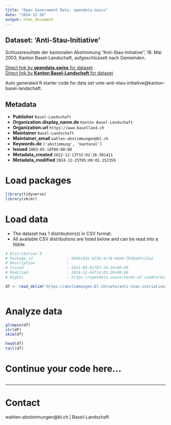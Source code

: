 ```yaml
---
title: "Open Government Data, opendata.swiss"
date: "2024-12-26"
output: html_document
---
```


## Dataset: 'Anti-Stau-Initiative'

Schlussresultate der kantonalen Abstimmung ''Anti-Stau-Initiative'', 18. Mai 2003, Kanton Basel-Landschaft, aufgeschlüsselt nach Gemeinden.

[Direct link by **opendata.swiss** for dataset](https://opendata.swiss/de/dataset/anti-stau-initiative)<br>
[Direct link by **Kanton Basel-Landschaft** for dataset](https://abstimmungen.bl.ch/vote/anti-stau-initiative/data)

Auto generated R starter code for data set vote-anti-stau-initiative@kanton-basel-landschaft.

## Metadata

- **Publisher** `Basel-Landschaft`
- **Organization.display_name.de** `Kanton Basel-Landschaft`
- **Organization.url** `https://www.baselland.ch`
- **Maintainer** `Basel-Landschaft`
- **Maintainer_email** `wahlen-abstimmungen@bl.ch`
- **Keywords.de** `['abstimmung', 'kantonal']`
- **Issued** `2003-05-18T00:00:00`
- **Metadata_created** `2022-12-13T15:02:18.501411`
- **Metadata_modified** `2024-12-25T05:09:01.152359`


# Load packages

```r

library(tidyverse)
library(skimr)

```

# Load data

-   The dataset has 1 distribution(s) in CSV format.
-   All available CSV distributions are listed below and can be read into a tibble.

```r

# Distribution 0
# Package_id               : bb96c83e-b23b-4c78-88e4-703ba97c23a2
# Description              : 
# Issued                   : 2021-09-01T07:24:16+00:00
# Modified                 : 2024-12-04T14:03:28+00:00
# Rights                   : https://opendata.swiss/terms-of-use#terms_by

df <- read_delim('https://abstimmungen.bl.ch/vote/anti-stau-initiative/data-csv')



```

# Analyze data

```r

glimpse(df)
str(df)
skim(df)

head(df)
tail(df)

```

# Continue your code here...

```r

```

------------------------------------------------------------------------

# Contact

wahlen-abstimmungen@bl.ch | Basel-Landschaft
